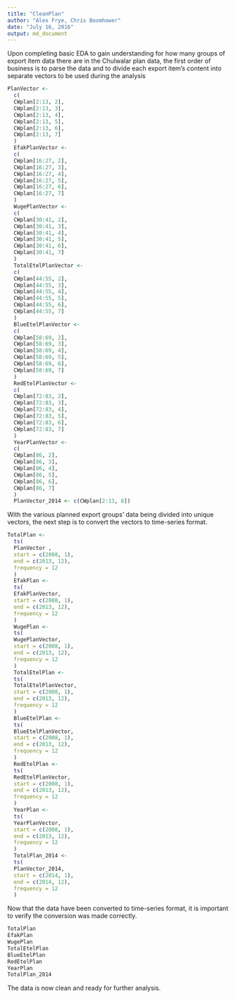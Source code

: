 ```yaml
---
title: "CleanPlan"
author: "Alex Frye, Chris Boomhower"
date: "July 16, 2016"
output: md_document
---
```


Upon completing basic EDA to gain understanding for how many groups of export item data there are in the Chulwalar plan data, the first order of business is to parse the data and to divide each export item's content into separate vectors to be used during the analysis

```r
PlanVector <-
  c(
  CWplan[2:13, 2],
  CWplan[2:13, 3],
  CWplan[2:13, 4],
  CWplan[2:13, 5],
  CWplan[2:13, 6],
  CWplan[2:13, 7]
  )
  EfakPlanVector <-
  c(
  CWplan[16:27, 2],
  CWplan[16:27, 3],
  CWplan[16:27, 4],
  CWplan[16:27, 5],
  CWplan[16:27, 6],
  CWplan[16:27, 7]
  )
  WugePlanVector <-
  c(
  CWplan[30:41, 2],
  CWplan[30:41, 3],
  CWplan[30:41, 4],
  CWplan[30:41, 5],
  CWplan[30:41, 6],
  CWplan[30:41, 7]
  )
  TotalEtelPlanVector <-
  c(
  CWplan[44:55, 2],
  CWplan[44:55, 3],
  CWplan[44:55, 4],
  CWplan[44:55, 5],
  CWplan[44:55, 6],
  CWplan[44:55, 7]
  )
  BlueEtelPlanVector <-
  c(
  CWplan[58:69, 2],
  CWplan[58:69, 3],
  CWplan[58:69, 4],
  CWplan[58:69, 5],
  CWplan[58:69, 6],
  CWplan[58:69, 7]
  )
  RedEtelPlanVector <-
  c(
  CWplan[72:83, 2],
  CWplan[72:83, 3],
  CWplan[72:83, 4],
  CWplan[72:83, 5],
  CWplan[72:83, 6],
  CWplan[72:83, 7]
  )
  YearPlanVector <-
  c(
  CWplan[86, 2],
  CWplan[86, 3],
  CWplan[86, 4],
  CWplan[86, 5],
  CWplan[86, 6],
  CWplan[86, 7]
  )
  PlanVector_2014 <- c(CWplan[2:13, 8])
```

With the various planned export groups' data being divided into unique vectors, the next step is to convert the vectors to time-series format.

```r
TotalPlan <-
  ts(
  PlanVector ,
  start = c(2008, 1),
  end = c(2013, 12),
  frequency = 12
  )
  EfakPlan <-
  ts(
  EfakPlanVector,
  start = c(2008, 1),
  end = c(2013, 12),
  frequency = 12
  )
  WugePlan <-
  ts(
  WugePlanVector,
  start = c(2008, 1),
  end = c(2013, 12),
  frequency = 12
  )
  TotalEtelPlan <-
  ts(
  TotalEtelPlanVector,
  start = c(2008, 1),
  end = c(2013, 12),
  frequency = 12
  )
  BlueEtelPlan <-
  ts(
  BlueEtelPlanVector,
  start = c(2008, 1),
  end = c(2013, 12),
  frequency = 12
  )
  RedEtelPlan <-
  ts(
  RedEtelPlanVector,
  start = c(2008, 1),
  end = c(2013, 12),
  frequency = 12
  )
  YearPlan <-
  ts(
  YearPlanVector,
  start = c(2008, 1),
  end = c(2013, 12),
  frequency = 12
  )
  TotalPlan_2014 <-
  ts(
  PlanVector_2014,
  start = c(2014, 1),
  end = c(2014, 12),
  frequency = 12
  )
```

Now that the data have been converted to time-series format, it is important to verify the conversion was made correctly.

```r
TotalPlan
EfakPlan
WugePlan 
TotalEtelPlan
BlueEtelPlan
RedEtelPlan
YearPlan
TotalPlan_2014
```

The data is now clean and ready for further analysis.